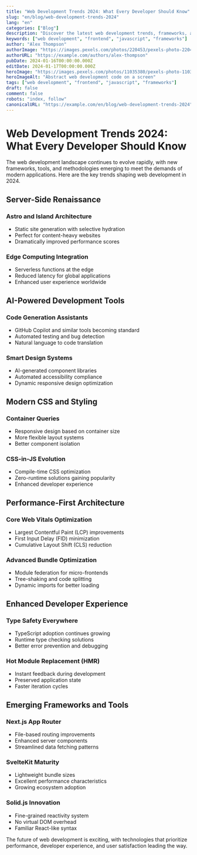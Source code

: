 ```yaml
---
title: "Web Development Trends 2024: What Every Developer Should Know"
slug: "en/blog/web-development-trends-2024"
lang: "en"
categories: ["Blog"]
description: "Discover the latest web development trends, frameworks, and technologies shaping the industry in 2024. Stay ahead with cutting-edge tools and techniques."
keywords: ["web development", "frontend", "javascript", "frameworks"]
author: "Alex Thompson"
authorImage: "https://images.pexels.com/photos/220453/pexels-photo-220453.jpeg?auto=compress&cs=tinysrgb&w=1260&h=750&dpr=1"
authorURL: "https://example.com/authors/alex-thompson"
pubDate: 2024-01-16T00:00:00.000Z
editDate: 2024-01-17T00:00:00.000Z
heroImage: "https://images.pexels.com/photos/11035380/pexels-photo-11035380.jpeg?auto=compress&cs=tinysrgb&w=1260&h=750&dpr=1"
heroImageAlt: "Abstract web development code on a screen"
tags: ["web development", "frontend", "javascript", "frameworks"]
draft: false
comment: false
robots: "index, follow"
canonicalURL: "https://example.com/en/blog/web-development-trends-2024"
---
```


# Web Development Trends 2024: What Every Developer Should Know

The web development landscape continues to evolve rapidly, with new frameworks, tools, and methodologies emerging to meet the demands of modern applications. Here are the key trends shaping web development in 2024.

## Server-Side Renaissance

### Astro and Island Architecture

- Static site generation with selective hydration
- Perfect for content-heavy websites
- Dramatically improved performance scores

### Edge Computing Integration

- Serverless functions at the edge
- Reduced latency for global applications
- Enhanced user experience worldwide

## AI-Powered Development Tools

### Code Generation Assistants

- GitHub Copilot and similar tools becoming standard
- Automated testing and bug detection
- Natural language to code translation

### Smart Design Systems

- AI-generated component libraries
- Automated accessibility compliance
- Dynamic responsive design optimization

## Modern CSS and Styling

### Container Queries

- Responsive design based on container size
- More flexible layout systems
- Better component isolation

### CSS-in-JS Evolution

- Compile-time CSS optimization
- Zero-runtime solutions gaining popularity
- Enhanced developer experience

## Performance-First Architecture

### Core Web Vitals Optimization

- Largest Contentful Paint (LCP) improvements
- First Input Delay (FID) minimization
- Cumulative Layout Shift (CLS) reduction

### Advanced Bundle Optimization

- Module federation for micro-frontends
- Tree-shaking and code splitting
- Dynamic imports for better loading

## Enhanced Developer Experience

### Type Safety Everywhere

- TypeScript adoption continues growing
- Runtime type checking solutions
- Better error prevention and debugging

### Hot Module Replacement (HMR)

- Instant feedback during development
- Preserved application state
- Faster iteration cycles

## Emerging Frameworks and Tools

### Next.js App Router

- File-based routing improvements
- Enhanced server components
- Streamlined data fetching patterns

### SvelteKit Maturity

- Lightweight bundle sizes
- Excellent performance characteristics
- Growing ecosystem adoption

### Solid.js Innovation

- Fine-grained reactivity system
- No virtual DOM overhead
- Familiar React-like syntax

The future of web development is exciting, with technologies that prioritize performance, developer experience, and user satisfaction leading the way.
